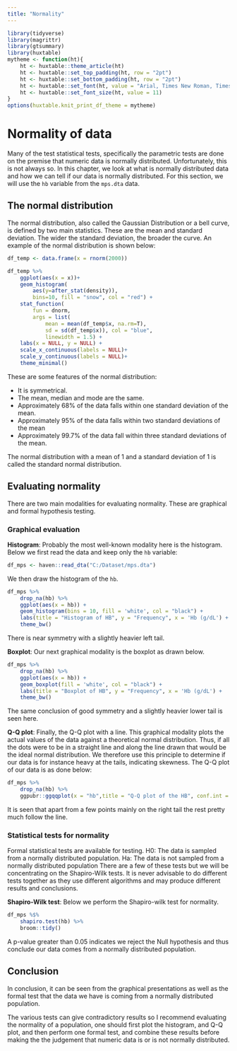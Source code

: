 ```yaml
---
title: "Normality"
---
```


```r
library(tidyverse)
library(magrittr)
library(gtsummary)
library(huxtable)
mytheme <- function(ht){
    ht <- huxtable::theme_article(ht)
    ht <- huxtable::set_top_padding(ht, row = "2pt")
    ht <- huxtable::set_bottom_padding(ht, row = "2pt")
    ht <- huxtable::set_font(ht, value = "Arial, Times New Roman, Times, Serif")
    ht <- huxtable::set_font_size(ht, value = 11)
}
options(huxtable.knit_print_df_theme = mytheme)
```

# Normality of data

Many of the test statistical tests, specifically the parametric tests are done on the premise that
numeric data is normally distributed. Unfortunately, this is not always so. In this chapter, we look
at what is normally distributed data and how we can tell if our data is normally distributed. For
this section, we will use the `hb` variable from the `mps.dta` data.

## The normal distribution

The normal distribution, also called the Gaussian Distribution or a bell curve, is defined by two
main statistics. These are the mean and standard deviation. The wider the standard deviation, the
broader the curve. An example of the normal distribution is shown below:

```r
df_temp <- data.frame(x = rnorm(2000)) 

df_temp %>% 
    ggplot(aes(x = x))+
    geom_histogram(
        aes(y=after_stat(density)), 
        bins=10, fill = "snow", col = "red") +
    stat_function(
        fun = dnorm, 
        args = list(
            mean = mean(df_temp$x, na.rm=T), 
            sd = sd(df_temp$x)), col = "blue",
            linewidth = 1.5) +
    labs(x = NULL, y = NULL) +
    scale_x_continuous(labels = NULL)+
    scale_y_continuous(labels = NULL)+
    theme_minimal()
```

These are some features of the normal distribution:

-   It is symmetrical.
-   The mean, median and mode are the same.
-   Approximately 68% of the data falls within one standard deviation of the mean.
-   Approximately 95% of the data falls within two standard deviations of the mean
-   Approximately 99.7% of the data fall within three standard deviations of the mean.

The normal distribution with a mean of 1 and a standard deviation of 1 is called the standard normal
distribution.

## Evaluating normality

There are two main modalities for evaluating normality. These are graphical and formal hypothesis
testing.

### Graphical evaluation

**Histogram**: Probably the most well-known modality here is the histogram.\
Below we first read the data and keep only the `hb` variable:

```r
df_mps <- haven::read_dta("C:/Dataset/mps.dta")

```

We then draw the histogram of the `hb`.

```r
df_mps %>% 
    drop_na(hb) %>% 
    ggplot(aes(x = hb)) +
    geom_histogram(bins = 10, fill = 'white', col = "black") +
    labs(title = "Histogram of HB", y = "Frequency", x = 'Hb (g/dL') +
    theme_bw()
```

There is near symmetry with a slightly heavier left tail.

**Boxplot**: Our next graphical modality is the boxplot as drawn below.

```r
df_mps %>% 
    drop_na(hb) %>% 
    ggplot(aes(x = hb)) +
    geom_boxplot(fill = 'white', col = "black") +
    labs(title = "Boxplot of HB", y = "Frequency", x = 'Hb (g/dL') +
    theme_bw()
```

The same conclusion of good symmetry and a slightly heavier lower tail is seen here.

**Q-Q plot**: Finally, the Q-Q plot with a line. This graphical modality plots the actual values of
the data against a theoretical normal distribution. Thus, if all the dots were to be in a straight
line and along the line drawn that would be the ideal normal distribution. We therefore use this
principle to determine if our data is for instance heavy at the tails, indicating skewness. The Q-Q
plot of our data is as done below:

```r
df_mps %>%
    drop_na(hb) %>% 
    ggpubr::ggqqplot(x = "hb",title = "Q-Q plot of the HB", conf.int = FALSE)
```

It is seen that apart from a few points mainly on the right tail the rest pretty much follow the
line.

### Statistical tests for normality

Formal statistical tests are available for testing. H0: The data is sampled from a normally
distributed population. Ha: The data is not sampled from a normally distributed population There are
a few of these tests but we will be concentrating on the Shapiro-Wilk tests. It is never advisable
to do different tests together as they use different algorithms and may produce different results
and conclusions.

**Shapiro-Wilk test**: Below we perform the Shapiro-wilk test for normality.

```r
df_mps %$% 
    shapiro.test(hb) %>% 
    broom::tidy()
```

A p-value greater than 0.05 indicates we reject the Null hypothesis and thus conclude our data comes
from a normally distributed population.

## Conclusion

In conclusion, it can be seen from the graphical presentations as well as the formal test that the
data we have is coming from a normally distributed population.

The various tests can give contradictory results so I recommend evaluating the normality of a
population, one should first plot the histogram, and Q-Q plot, and then perform one formal test, and
combine these results before making the the judgement that numeric data is or is not normally
distributed.
